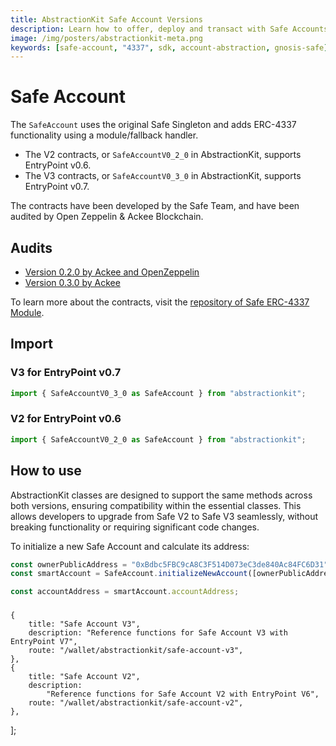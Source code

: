 ```yaml
---
title: AbstractionKit Safe Account Versions
description: Learn how to offer, deploy and transact with Safe Accounts using ERC-4337
image: /img/posters/abstractionkit-meta.png
keywords: [safe-account, "4337", sdk, account-abstraction, gnosis-safe]
---
```


# Safe Account
The `SafeAccount` uses the original Safe Singleton and adds ERC-4337 functionality using a module/fallback handler. 

- The V2 contracts, or `SafeAccountV0_2_0` in AbstractionKit, supports EntryPoint v0.6.
- The V3 contracts, or `SafeAccountV0_3_0` in AbstractionKit, supports EntryPoint v0.7.

The contracts have been developed by the Safe Team, and have been audited by Open Zeppelin & Ackee Blockchain. 

## Audits 

- [Version 0.2.0 by Ackee and OpenZeppelin](https://github.com/safe-global/safe-modules/blob/main/modules/4337/docs/v0.2.0/audit.md)
- [Version 0.3.0 by Ackee](https://github.com/safe-global/safe-modules/blob/main/modules/4337/docs/v0.3.0/audit.md)

To learn more about the contracts, visit the [repository of Safe ERC-4337 Module](https://github.com/safe-global/safe-modules/tree/main/modules/4337).

## Import

### V3 for EntryPoint v0.7

```ts
import { SafeAccountV0_3_0 as SafeAccount } from "abstractionkit"; 
```

### V2 for EntryPoint v0.6

```ts
import { SafeAccountV0_2_0 as SafeAccount } from "abstractionkit"; 
```

## How to use

AbstractionKit classes are designed to support the same methods across both versions, ensuring compatibility within the essential classes. This allows developers to upgrade from Safe V2 to Safe V3 seamlessly, without breaking functionality or requiring significant code changes. 

To initialize a new Safe Account and calculate its address:

```ts
const ownerPublicAddress = "0xBdbc5FBC9cA8C3F514D073eC3de840Ac84FC6D31"; // Safe owner pub address
const smartAccount = SafeAccount.initializeNewAccount([ownerPublicAddress]);

const accountAddress = smartAccount.accountAddress;
```

###

    {
        title: "Safe Account V3",
        description: "Reference functions for Safe Account V3 with EntryPoint V7",
        route: "/wallet/abstractionkit/safe-account-v3",
    },
    {
        title: "Safe Account V2",
        description:
            "Reference functions for Safe Account V2 with EntryPoint V6",
        route: "/wallet/abstractionkit/safe-account-v2",
    },
];

<CardList items={GETTING_STARTED_ITEMS} />

